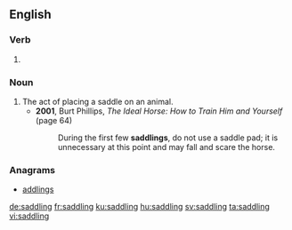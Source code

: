 ==English==

===Verb===
{{head|en|present participle}}

# {{present participle of|saddle|lang=en|nocat=1}}

===Noun===
{{en-noun}}

# The act of placing a saddle on an animal.
#* '''2001''', Burt Phillips, ''The Ideal Horse: How to Train Him and Yourself'' (page 64)
#*: During the first few '''saddlings''', do not use a saddle pad; it is unnecessary at this point and may fall and scare the horse.

===Anagrams===
* [[addlings#English|addlings]]

[[de:saddling]]
[[fr:saddling]]
[[ku:saddling]]
[[hu:saddling]]
[[sv:saddling]]
[[ta:saddling]]
[[vi:saddling]]